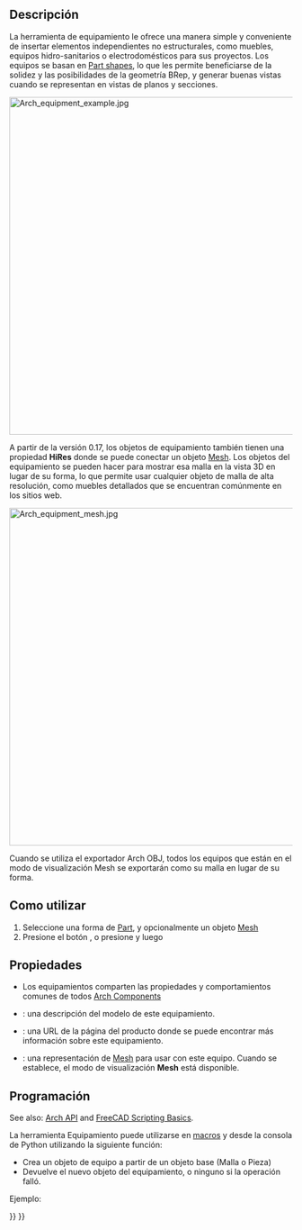 <languages/>

<div class="mw-translate-fuzzy">
{{GuiCommand/es
|Name=Arch Equipment
|Name/es=Arch Equipment
|Workbenches=[[Arch_Workbench/es|Arch]]
|MenuLocation=Arch → Equipment
|Shortcut=E Q
|SeeAlso=[[Arch_3Views/es|3 views from mesh]]
}}
</div>

{{GuiCommand
|Name=Arch Equipment
|MenuLocation=3D/BIM → Equipment
|Workbenches=[[BIM_Workbench|BIM]]
|Shortcut={{KEY|E}} {{KEY|Q}}
|SeeAlso=
}}

<span id="Description"></span>
==Descripción== 

<div class="mw-translate-fuzzy">
La herramienta de equipamiento le ofrece una manera simple y conveniente de insertar elementos independientes no estructurales, como muebles, equipos hidro-sanitarios o electrodomésticos para sus proyectos. Los equipos se basan en [[Part_Workbench/es|Part shapes]], lo que les permite beneficiarse de la solidez y las posibilidades de la geometría BRep, y generar buenas vistas cuando se representan en vistas de planos y secciones.
</div> 

[[Image:Arch equipment example.jpg|600px]]
{{Caption|Furniture objects enclosed in an [[Arch_Equipment|Arch Equipment]] object. The flat projections can be obtained by the [[Draft_Shape2DView|Draft Shape2DView]] tool}}

<div class="mw-translate-fuzzy">
A partir de la versión 0.17, los objetos de equipamiento también tienen una propiedad '''HiRes''' donde se puede conectar un objeto [[Mesh_Workbench/es|Mesh]]. Los objetos del equipamiento se pueden hacer para mostrar esa malla en la vista 3D en lugar de su forma, lo que permite usar cualquier objeto de malla de alta resolución, como muebles detallados que se encuentran comúnmente en los sitios web.
</div>

[[Image:Arch equipment mesh.jpg|600px]]
{{Caption|Furniture objects enclosed in an [[Arch Equipment|Arch Equipment]] object, with a high resolution mesh attached}}

<div class="mw-translate-fuzzy">
Cuando se utiliza el exportador Arch OBJ, todos los equipos que están en el modo de visualización Mesh se exportarán como su malla en lugar de su forma.
</div>

<span id="Usage"></span>
<div class="mw-translate-fuzzy">
==Como utilizar==
</div>

<div class="mw-translate-fuzzy">
# Seleccione una forma de [[Part Workbench/es|Part]], y opcionalmente un objeto [[Mesh Workbench/es|Mesh]]
# Presione el botón {{KEY|[[Image: Arch Equipment.png|16px]] [[Arch Equipment/es|Arch Equipment]]}}, o presione {{KEY|E}} y luego {{KEY|Q}}
</div>

<span id="Properties"></span>
==Propiedades==

<div class="mw-translate-fuzzy">
* Los equipamientos comparten las propiedades y comportamientos comunes de todos [[Arch Component/es|Arch Components]]
</div>

* {{PropertyData/es|Model}}: una descripción del modelo de este equipamiento.
* {{PropertyData/es|Url}}: una URL de la página del producto donde se puede encontrar más información sobre este equipamiento.
* {{PropertyData/es|Mesh}}: una representación de [[Mesh Workbench/es|Mesh]] para usar con este equipo. Cuando se establece, el modo de visualización '''Mesh''' está disponible.

<span id="Scripting"></span>
<div class="mw-translate-fuzzy">
==Programación==
</div>

See also: [[Arch API|Arch API]] and [[FreeCAD Scripting Basics|FreeCAD Scripting Basics]].

<div class="mw-translate-fuzzy">
La herramienta Equipamiento puede utilizarse en [[macros/es|macros]] y desde la consola de Python utilizando la siguiente función:
</div>
{{Code|code=
Equipment = makeEquipment(baseobj=None, placement=None, name="Equipment")
}}

<div class="mw-translate-fuzzy">
* Crea un objeto de equipo a partir de un objeto base (Malla o Pieza)
* Devuelve el nuevo objeto del equipamiento, o ninguno si la operación falló.
</div>

Ejemplo:
{{Code|code=
import FreeCAD, Arch

Box = FreeCAD.ActiveDocument.addObject("Part::Box", "Box")
Box.Length = 500
Box.Width = 2000
Box.Height = 600

Equip = Arch.makeEquipment(Box)
FreeCAD.ActiveDocument.recompute()
}}


<div class="mw-translate-fuzzy">
{{docnav|[[Arch_Fence|Fence]]|[[Arch_CompPipe|Arch CompPipe]]|[[Arch_Workbench|Arch]]|IconL=Arch_Fence.svg |IconC=Workbench_Arch.svg |IconR=Arch_CompPipe.png}}
</div>

{{BIM_Tools_navi{{#translation:}}}}
{{Userdocnavi{{#translation:}}}}
